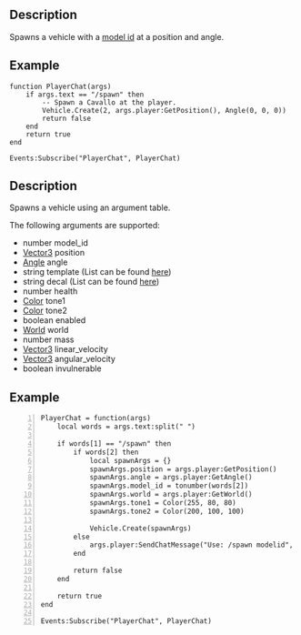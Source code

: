 {{Lua/Function |
  returns = Vehicle |
  prototype = Vehicle.Create(number, [[Lua/Shared/Vector3|Vector3]], [[Lua/Shared/Angle|Angle]]) |
}}

==Description==

Spawns a vehicle with a [[Model_ID|model id]] at a position and angle.

==Example==

<syntaxhighlight>
function PlayerChat(args)
	if args.text == "/spawn" then
		-- Spawn a Cavallo at the player.
		Vehicle.Create(2, args.player:GetPosition(), Angle(0, 0, 0))
		return false
	end
	return true
end

Events:Subscribe("PlayerChat", PlayerChat)
</syntaxhighlight>






{{Lua/Function |
  returns = Vehicle |
  prototype = Vehicle.Create(table) |
}}

==Description==

Spawns a vehicle using an argument table.

The following arguments are supported:

* number model_id
* [[Lua/Shared/Vector3|Vector3]] position
* [[Lua/Shared/Angle|Angle]] angle
* string template (List can be found [[Lua/Server/Vehicle/Functions/GetTemplate|here]])
* string decal (List can be found [[Lua/Server/Vehicle/Functions/GetDecal|here]])
* number health
* [[Lua/Shared/Color|Color]] tone1
* [[Lua/Shared/Color|Color]] tone2
* boolean enabled
* [[Lua/Server/World|World]] world
* number mass
* [[Lua/Shared/Vector3|Vector3]] linear_velocity
* [[Lua/Shared/Vector3|Vector3]] angular_velocity
* boolean invulnerable

==Example==

<syntaxhighlight line highlight="14">
PlayerChat = function(args)
	local words = args.text:split(" ")
	
	if words[1] == "/spawn" then
		if words[2] then
			local spawnArgs = {}
			spawnArgs.position = args.player:GetPosition()
			spawnArgs.angle = args.player:GetAngle()
			spawnArgs.model_id = tonumber(words[2])
			spawnArgs.world = args.player:GetWorld()
			spawnArgs.tone1 = Color(255, 80, 80)
			spawnArgs.tone2 = Color(200, 100, 100)
			
			Vehicle.Create(spawnArgs)
		else
			args.player:SendChatMessage("Use: /spawn modelid", Color(200, 100, 100))
		end
		
		return false
	end
	
	return true
end

Events:Subscribe("PlayerChat", PlayerChat)
</syntaxhighlight>